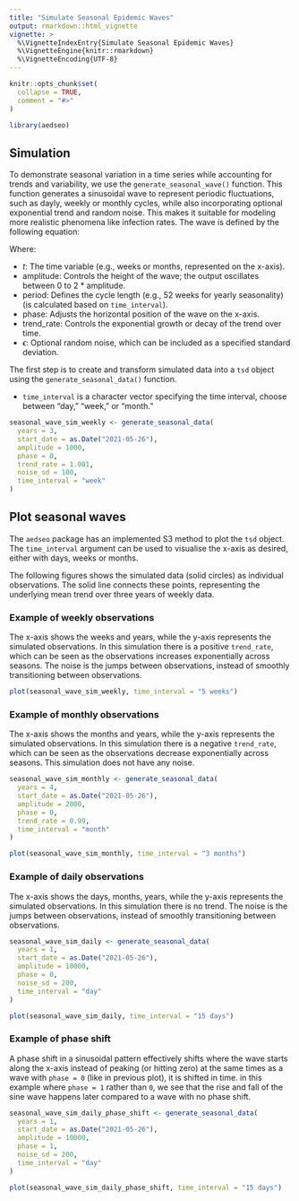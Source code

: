 ```yaml
---
title: "Simulate Seasonal Epidemic Waves"
output: rmarkdown::html_vignette
vignette: >
  %\VignetteIndexEntry{Simulate Seasonal Epidemic Waves}
  %\VignetteEngine{knitr::rmarkdown}
  %\VignetteEncoding{UTF-8}
---
```


```r
knitr::opts_chunk$set(
  collapse = TRUE,
  comment = "#>"
)
```

```r
library(aedseo)
```

## Simulation

To demonstrate seasonal variation in a time series while accounting for trends and variability, we use the
`generate_seasonal_wave()` function. This function generates a sinusoidal wave to represent periodic fluctuations,
such as dayly, weekly or monthly cycles, while also incorporating optional exponential trend and random noise.
This makes it suitable for modeling more realistic phenomena like infection rates.
The wave is defined by the following equation:

\begin{equation}
  SeasonalWave(t) = \Biggl[\text{amplitude} \cdot \biggl(1 + \sin \Bigl(\frac{2\pi t}{\text{period}} + \text{phase}\Bigl) \biggl)\Biggl] \displaystyle \cdot e^{\text{log(trend_rate)} \cdot t} + \epsilon
\end{equation}

Where:

- $t$: The time variable (e.g., weeks or months, represented on the x-axis).
- $\text{amplitude}$: Controls the height of the wave; the output oscillates between $\text{0 to 2 * amplitude}$.
- $\text{period}$: Defines the cycle length (e.g., 52 weeks for yearly seasonality) (is calculated based on `time_interval`).
- $\text{phase}$: Adjusts the horizontal position of the wave on the x-axis.
- $\text{trend_rate}$: Controls the exponential growth or decay of the trend over time.
- $\epsilon$: Optional random noise, which can be included as a specified standard deviation.

The first step is to create and transform simulated data into a `tsd` object using the `generate_seasonal_data()` function.

- `time_interval` is a character vector specifying the time interval, choose between "day," "week," or "month."

```r
seasonal_wave_sim_weekly <- generate_seasonal_data(
  years = 3,
  start_date = as.Date("2021-05-26"),
  amplitude = 1000,
  phase = 0,
  trend_rate = 1.001,
  noise_sd = 100,
  time_interval = "week"
)
```

## Plot seasonal waves

The `aedseo` package has an implemented S3 method to plot the `tsd` object.
The `time_interval` argument can be used to visualise the x-axis as desired, either with days, weeks or months.

The following figures shows the simulated data (solid circles) as individual observations.
The solid line connects these points, representing the underlying mean trend over three years of weekly data.

### Example of weekly observations
The x-axis shows the weeks and years, while the y-axis represents the simulated observations.
In this simulation there is a positive `trend_rate`, which can be seen as the observations increases exponentially across seasons.
The noise is the jumps between observations, instead of smoothly transitioning between observations.

```r
plot(seasonal_wave_sim_weekly, time_interval = "5 weeks")
```


### Example of monthly observations
The x-axis shows the months and years, while the y-axis represents the simulated observations.
In this simulation there is a negative `trend_rate`, which can be seen as the observations decrease exponentially across seasons.
This simulation does not have any noise.
```r
seasonal_wave_sim_monthly <- generate_seasonal_data(
  years = 4,
  start_date = as.Date("2021-05-26"),
  amplitude = 2000,
  phase = 0,
  trend_rate = 0.99,
  time_interval = "month"
)

plot(seasonal_wave_sim_monthly, time_interval = "3 months")
```

### Example of daily observations
The x-axis shows the days, months, years, while the y-axis represents the simulated observations.
In this simulation there is no trend.
The noise is the jumps between observations, instead of smoothly transitioning between observations.
```r
seasonal_wave_sim_daily <- generate_seasonal_data(
  years = 1,
  start_date = as.Date("2021-05-26"),
  amplitude = 10000,
  phase = 0,
  noise_sd = 200,
  time_interval = "day"
)

plot(seasonal_wave_sim_daily, time_interval = "15 days")
```

### Example of phase shift
A phase shift in a sinusoidal pattern effectively shifts where the wave starts along the x-axis instead of peaking
(or hitting zero) at the same times as a wave with `phase = 0` (like in previous plot), it is shifted in time.
in this example where `phase = 1` rather than `0`, we see that the rise and fall of the sine wave happens later
compared to a wave with no phase shift.
```r
seasonal_wave_sim_daily_phase_shift <- generate_seasonal_data(
  years = 1,
  start_date = as.Date("2021-05-26"),
  amplitude = 10000,
  phase = 1,
  noise_sd = 200,
  time_interval = "day"
)

plot(seasonal_wave_sim_daily_phase_shift, time_interval = "15 days")
```
